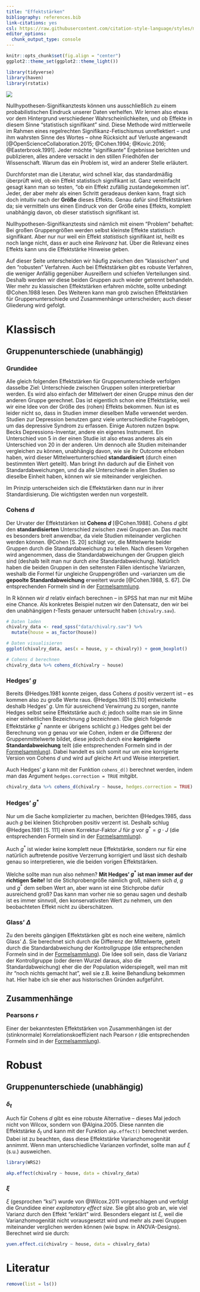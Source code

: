 ```yaml
---
title: "Effektstärken"
bibliography: references.bib
link-citations: yes
csl: https://raw.githubusercontent.com/citation-style-language/styles/master/apa.csl
editor_options: 
  chunk_output_type: console
---
```


```r
knitr::opts_chunk$set(fig.align = "center")
ggplot2::theme_set(ggplot2::theme_light())

library(tidyverse)
library(haven)
library(rstatix)
```

![](images/measure_r.jpg)

Nullhypothesen-Signifikanztests können uns ausschließlich zu einem probabilistischen Eindruck unserer Daten verhelfen. Wir lernen also etwas vor dem Hintergrund verschiedener Wahrscheinlichkeiten, und ob Effekte in diesem Sinne "statistisch signifikant" sind. Diese Methode wird mittlerweile im Rahmen eines regelrechten Signifikanz-Fetischismus unreflektiert -- und ihm wahrsten Sinne des Wortes -- ohne Rücksicht auf Verluste angewandt [@OpenScienceCollaboration.2015; @Cohen.1994; @Kovic.2016; @Easterbrook.1991]. Jeder möchte "signifikante" Ergebnisse berichten und publizieren, alles andere versackt in den stillen Friedhöfen der Wissenschaft. Warum das ein Problem ist, wird an anderer Stelle erläutert.

Durchforstet man die Literatur, wird schnell klar, das standardmäßig überprüft wird, ob ein Effekt statistisch signifikant ist. Ganz vereinfacht gesagt kann man so testen, "ob ein Effekt zufällig zustandegekommen ist". Jeder, der aber mehr als einen Schritt geradeaus denken kann, fragt sich doch intuitiv nach der **Größe** dieses Effekts. Genau dafür sind Effektstärken da; sie vermitteln uns einen Eindruck von der Größe eines Effekts, komplett unabhängig davon, ob dieser statistisch signifikant ist.

Nullhypothesen-Signifikanztests sind nämlich mit einem "Problem" behaftet: Bei großen Gruppengrößen werden selbst kleinste Effekte statistisch signifikant. Aber nur nur weil ein Effekt *statistisch* signifikant ist, heißt es noch lange nicht, dass er auch eine *Relevanz* hat. Über die Relevanz eines Effekts kann uns die Effektstärke Hinweise geben.

Auf dieser Seite unterscheiden wir häufig zwischen den "klassischen" und den "robusten" Verfahren. Auch bei Effektstärken gibt es robuste Verfahren, die weniger Anfällig gegenüber Ausreißern und schiefen Verteilungen sind. Deshalb werden wir diese beiden Gruppen auch wieder getrennt behandeln. Wer mehr zu klassischen Effektstärken erfahren möchte, sollte unbedingt @Cohen.1988 lesen. Des Weiteren kann man grob zwischen Effektstärken für Gruppenunterschiede und Zusammenhänge unterscheiden; auch dieser Gliederung wird gefolgt.

# Klassisch
## Gruppenunterschiede (unabhängig)
### Grundidee
Alle gleich folgenden Effektstärken für Gruppenunterschiede verfolgen dasselbe Ziel: Unterschiede zwischen Gruppen sollen interpretierbar werden. Es wird also einfach der Mittelwert der einen Gruppe minus den der anderen Gruppe gerechnet. Das ist eigentlich schon eine Effektstärke, weil wir eine Idee von der Größe des (rohen) Effekts bekommen. Nun ist es leider nicht so, dass in Studien immer dieselben Maße verwendet werden. Studien zur Depression benutzen ganz viele unterschiedliche Fragebögen, um das depressive Syndrom zu erfassen. Einige Autoren nutzen bspw. Becks Depressions-Inventar, andere ein eigenes Instrument. Ein Unterschied von 5 in der einen Studie ist also etwas anderes als ein Unterschied von 20 in der anderen. Um dennoch alle Studien miteinander vergleichen zu können, unabhängig davon, wie sie ihr Outcome erhoben haben, wird dieser Mittelwertunterschied **standardisiert** (durch einen bestimmten Wert geteilt). Man bringt ihn dadurch auf die Einheit von Standardabweichungen, und da alle Unterschiede in allen Studien so dieselbe Einheit haben, können wir sie miteinander vergleichen.

Im Prinzip unterscheiden sich die Effektstärken dann nur in ihrer Standardisierung. Die wichtigsten werden nun vorgestellt.

### Cohens $d$
Der Urvater der Effektstärken ist **Cohens $d$** [@Cohen.1988]. Cohens $d$ gibt den **standardisierten** Unterschied zwischen zwei Gruppen an. Das macht es besonders breit anwendbar, da viele Studien miteinander verglichen werden können. @Cohen[S. 20] schlägt vor, die Mittelwerte beider Gruppen durch die Standardabweichung zu teilen. Nach diesem Vorgehen wird angenommen, dass die Standardabweichungen der Gruppen gleich sind (deshalb teilt man nur durch *eine* Standardabweichung). Natürlich haben die beiden Gruppen in den seltensten Fällen identische Varianzen, weshalb die Formel für ungleiche Gruppengrößen und -varianzen um die **gepoolte Standardabweichung** erweitert wurde [@Cohen.1988, S. 67]. Die entsprechenden Formeln sind in der [Formelsammlung](formelsammlung.html).

In R können wir $d$ relativ einfach berechnen -- in SPSS hat man nur mit Mühe eine Chance. Als konkretes Beispiel nutzen wir den Datensatz, den wir bei den unabhängigen $t$-Tests genauer untersucht haben (`chivalry.sav`).

```r
# Daten laden
chivalry_data <- read_spss("data/chivalry.sav") %>%
  mutate(house = as_factor(house))

# Daten visualisieren
ggplot(chivalry_data, aes(x = house, y = chivalry)) + geom_boxplot()

# Cohens d berechnen
chivalry_data %>% cohens_d(chivalry ~ house)
```


### Hedges' $g$
Bereits @Hedges.1981 konnte zeigen, dass Cohens $d$ positiv verzerrt ist -- es kommen also zu große Werte raus. @Hedges.1981[S.110] entwickelte deshalb Hedges' $g$. Um für ausreichend Verwirrung zu sorgen, nannte Hedges selbst seine Effektstärke auch $d$; jedoch sollte man sie im Sinne einer einheitlichen Bezeichnung $g$ bezeichnen. (Die gleich folgende Effektstärke $g^*$ nannte er übrigens schlicht $g$.) Hedges geht bei der Berechnung von $g$ genau vor wie Cohen, indem er die Differenz der Gruppenmittelwerte bildet, diese jedoch durch eine **korrigierte Standardabweichung** teilt (die entsprechenden Formeln sind in der [Formelsammlung](formelsammlung.html)). Dabei handelt es sich somit nur um eine korrigierte Version von Cohens $d$ und wird auf gleiche Art und Weise interpretiert.

Auch Hedges' $g$ kann mit der Funktion `cohens_d()` berechnet werden, indem man das Argument `hedges.correction = TRUE` mitgibt.

```r
chivalry_data %>% cohens_d(chivalry ~ house, hedges.correction = TRUE)
```


### Hedges' $g^*$
Nur um die Sache komplizierter zu machen, berichten @Hedges.1985, dass auch $g$ bei kleinen Stichproben positiv verzerrt ist. Deshalb schlug @Hedges.1981[S. 111] einen Korrektur-Faktor $J$ für $g$ vor $g^* = g \cdot J$ (die entsprechenden Formeln sind in der [Formelsammlung](formelsammlung.html)).

Auch $g^*$ ist wieder keine komplett neue Effektstärke, sondern nur für eine natürlich auftretende positive Verzerrung korrigiert und lässt sich deshalb genau so interpretieren, wie die beiden vorigen Effektstärken.

Welche sollte man nun also nehmen? **Mit Hedges' $g^*$ ist man immer auf der richtigen Seite!** Ist die Stichprobengröße nämlich groß, nähern sich $d$, $g$ und $g^*$ dem selben Wert an, aber wann ist eine Stichprobe dafür ausreichend groß? Das kann man vorher nie so genau sagen und deshalb ist es immer sinnvoll, den konservativsten Wert zu nehmen, um den beobachteten Effekt nicht zu überschätzen.

### Glass' $\Delta$
Zu den bereits gängigen Effektstärken gibt es noch eine weitere, nämlich Glass' $\Delta$. Sie berechnet sich durch die Differenz der Mittelwerte, geteilt durch die Standardabweichung der Kontrollgruppe (die entsprechenden Formeln sind in der [Formelsammlung](formelsammlung.html)). Die Idee soll sein, dass die Varianz der Kontrollgruppe (oder deren Wurzel daraus, also die Standardabweichung) eher die der Population widerspiegelt, weil man mit ihr "noch nichts gemacht hat", weil sie z.B. keine Behandlung bekommen hat. Hier habe ich sie eher aus historischen Gründen aufgeführt.

## Zusammenhänge
### Pearsons $r$
Einer der bekanntesten Effektstärken von Zusammenhängen ist der (stinknormale) Korrelationskoeffizient nach Pearson $r$ (die entsprechenden Formeln sind in der [Formelsammlung](formelsammlung.html)).

# Robust
## Gruppenunterschiede (unabhängig)
### $\delta_t$
Auch für Cohens $d$ gibt es eine robuste Alternative -- dieses Mal jedoch nicht von Wilcox, sondern von @Algina.2005. Diese nannten die Effektstärke $\delta_t$ und kann mit der Funktion `akp.effect()` berechnet werden. Dabei ist zu beachten, dass diese Effektstärke Varianzhomogenität annimmt. Wenn man unterschiedliche Varianzen vorfindet, sollte man auf $\xi$ (s.u.) ausweichen.

```r
library(WRS2)

akp.effect(chivalry ~ house, data = chivalry_data)
```

### $\xi$
$\xi$ (gesprochen "ksi") wurde von @Wilcox.2011 vorgeschlagen und verfolgt die Grundidee einer *explanatory effect size*. Sie gibt also grob an, wie viel Varianz durch den Effekt "erklärt" wird. Besonders elegant ist $\xi$, weil die Varianzhomogenität nicht vorausgesetzt wird und mehr als zwei Gruppen miteinander verglichen werden können (wie bspw. in ANOVA-Designs). Berechnet wird sie durch:

```r
yuen.effect.ci(chivalry ~ house, data = chivalry_data)
```


# Literatur

```r
remove(list = ls())
```